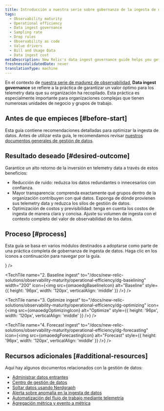 ```yaml
---
title: Introducción a nuestra serie sobre gobernanza de la ingesta de datos
tags:
  - Observability maturity
  - Operational efficiency
  - Data ingest governance
  - Sampling rate
  - Drop rules
  - Observability as code
  - Value drivers
  - Bill and Usage Data
  - Data ingest cost
metaDescription: New Relic's data ingest governance guide helps you get optimal value for the telemetry data you're reporting to New Relic.
freshnessValidatedDate: never
translationType: machine
---
```






En el contexto de [nuestra serie de madurez de observabilidad](/docs/new-relic-solutions/observability-maturity/introduction), <DoNotTranslate>**Data ingest governance**</DoNotTranslate> se refiere a la práctica de garantizar un valor óptimo para los telemetry data que su organización ha recopilado. Esta práctica es especialmente importante para organizaciones complejas que tienen numerosas unidades de negocio y grupos de trabajo.

## Antes de que empieces [#before-start]

Esta guía contiene recomendaciones detalladas para optimizar la ingesta de datos. Antes de utilizar esta guía, le recomendamos revisar [nuestros documentos generales de gestión de datos](/docs/data-apis/manage-data/manage-your-data).

## Resultado deseado [#desired-outcome]

Garantice un alto retorno de la inversión en telemetry data a través de estos beneficios:

* Reducción de ruido: reduzca los datos redundantes o innecesarios con confianza.
* Mayor transparencia: comprenda exactamente qué grupos dentro de la organización contribuyen con qué datos. Exponga de dónde provienen sus telemetry data y reduzca los silos de gestión de datos.
* Optimización de costos y previsibilidad: tenga en cuenta los costos de ingesta de manera clara y concisa. Ajuste su volumen de ingesta con el contexto completo del valor de observabilidad de los datos.

## Proceso [#process]

Esta guía se basa en varios módulos destinados a adoptarse como parte de una práctica completa de gobernanza de ingesta de datos. Haga clic en los iconos a continuación para navegar por la guía.

<TechTileGrid>
  <TechTile
    name="1. Roles and practices"
    to="/docs/new-relic-solutions/observability-maturity/operational-efficiency/dg-coe"
    icon={<img src={omaoedgRolesPracticesIcon} alt="Roles_and_Practices" style={{ height: '96px', width: '120px', verticalAlign: 'middle'}} />}
  />

  <TechTile
    name="2. Baseline ingest"
    to="/docs/new-relic-solutions/observability-maturity/operational-efficiency/dg-baselining"
    width="200"
    icon={<img src={omaoedgBaselineIcon} alt="Baseline" style={{ height: '96px', width: '120px', verticalAlign: 'middle' }} />}
  />

  <TechTile
    name="3. Optimize ingest"
    to="/docs/new-relic-solutions/observability-maturity/operational-efficiency/dg-optimizing"
    icon={<img src={omaoedgOptimizingIcon} alt="Optimize" style={{ height: '96px', width: '120px', verticalAlign: 'middle' }} />}
  />

  <TechTile
    name="4. Forecast ingest"
    to="/docs/new-relic-solutions/observability-maturity/operational-efficiency/dg-forecasting"
    icon={<img src={omaoedgForecastingIcon} alt="Forecast" style={{ height: '96px', width: '120px', verticalAlign: 'middle' }} />}
  />
</TechTileGrid>

## Recursos adicionales [#additional-resources]

Aquí hay algunos documentos relacionados con la gestión de datos:

* [Administrar datos entrantes](/docs/data-apis/manage-data/manage-data-coming-new-relic/)
* [Centro de gestión de datos](/docs/data-apis/manage-data/manage-your-data/)
* [Soltar datos usando Nerdgraph](/docs/data-apis/manage-data/drop-data-using-nerdgraph/)
* [Alerta sobre anomalía en la ingesta de datos](/docs/accounts/accounts-billing/new-relic-one-pricing-billing/usage-queries-alerts/)
* [Automatización del flujo de trabajo mediante telemetría](https://developer.newrelic.com/automate-workflows/)
* [Agregación métrica y evento a métrica](/docs/data-apis/convert-to-metrics/create-metrics-other-data-types/)